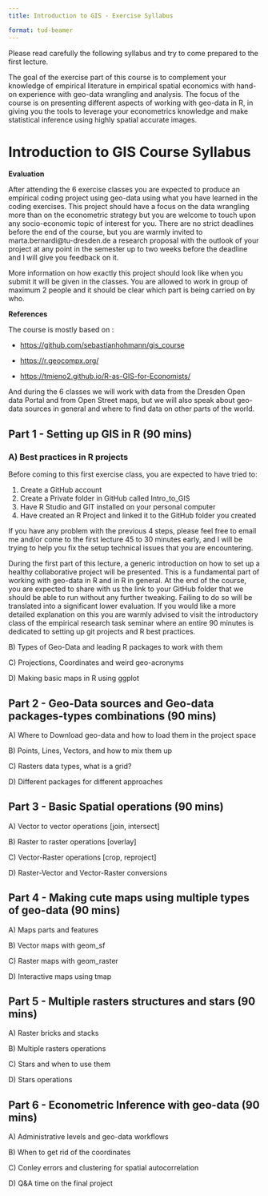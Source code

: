 ```yaml
---
title: Introduction to GIS - Exercise Syllabus

format: tud-beamer
---
```


Please read carefully the following syllabus and try to come prepared to the first lecture.

The goal of the exercise part of this course is to complement your knowledge of empirical literature in empirical spatial economics with hand-on experience with geo-data wrangling and analysis. The focus of the course is on presenting different aspects of working with geo-data in R, in giving you the tools to leverage your econometrics knowledge and make statistical inference using highly spatial accurate images.

# Introduction to GIS Course Syllabus

**Evaluation**

After attending the 6 exercise classes you are expected to produce an empirical coding project using geo-data using what you have learned in the coding exercises. This project should have a focus on the data wrangling more than on the econometric strategy but you are welcome to touch upon any socio-economic topic of interest for you. There are no strict deadlines before the end of the course, but you are warmly invited to marta.bernardi\@tu-dresden.de a research proposal with the outlook of your project at any point in the semester up to two weeks before the deadline and I will give you feedback on it.

More information on how exactly this project should look like when you submit it will be given in the classes. You are allowed to work in group of maximum 2 people and it should be clear which part is being carried on by who.

**References**

The course is mostly based on :

-   <https://github.com/sebastianhohmann/gis_course>

-   <https://r.geocompx.org/>

-   <https://tmieno2.github.io/R-as-GIS-for-Economists/>

And during the 6 classes we will work with data from the Dresden Open data Portal and from Open Street maps, but we will also speak about geo-data sources in general and where to find data on other parts of the world.

## Part 1 - Setting up GIS in R (90 mins)

### A) Best practices in R projects

Before coming to this first exercise class, you are expected to have tried to:

1.  Create a GitHub account
2.  Create a Private folder in GitHub called Intro_to_GIS
3.  Have R Studio and GIT installed on your personal computer
4.  Have created an R Project and linked it to the GitHub folder you created

If you have any problem with the previous 4 steps, please feel free to email me and/or come to the first lecture 45 to 30 minutes early, and I will be trying to help you fix the setup technical issues that you are encountering.

During the first part of this lecture, a generic introduction on how to set up a healthy collaborative project will be presented. This is a fundamental part of working with geo-data in R and in R in general. At the end of the course, you are expected to share with us the link to your GitHub folder that we should be able to run without any further tweaking. Failing to do so will be translated into a significant lower evaluation. If you would like a more detailed explanation on this you are warmly advised to visit the introductory class of the empirical research task seminar where an entire 90 minutes is dedicated to setting up git projects and R best practices.

B\) Types of Geo-Data and leading R packages to work with them

C\) Projections, Coordinates and weird geo-acronyms

D\) Making basic maps in R using ggplot

## Part 2 - Geo-Data sources and Geo-data packages-types combinations (90 mins)

A\) Where to Download geo-data and how to load them in the project space

B\) Points, Lines, Vectors, and how to mix them up

C\) Rasters data types, what is a grid?

D\) Different packages for different approaches

## Part 3 - Basic Spatial operations (90 mins)

A\) Vector to vector operations \[join, intersect\]

B\) Raster to raster operations \[overlay\]

C\) Vector-Raster operations \[crop, reproject\]

D\) Raster-Vector and Vector-Raster conversions

## Part 4 - Making cute maps using multiple types of geo-data (90 mins)

A\) Maps parts and features

B\) Vector maps with geom_sf

C\) Raster maps with geom_raster

D\) Interactive maps using tmap

## Part 5 - Multiple rasters structures and stars (90 mins)

A\) Raster bricks and stacks

B\) Multiple rasters operations

C\) Stars and when to use them

D\) Stars operations

## Part 6 - Econometric Inference with geo-data (90 mins)

A\) Administrative levels and geo-data workflows

B\) When to get rid of the coordinates

C\) Conley errors and clustering for spatial autocorrelation

D\) Q&A time on the final project
